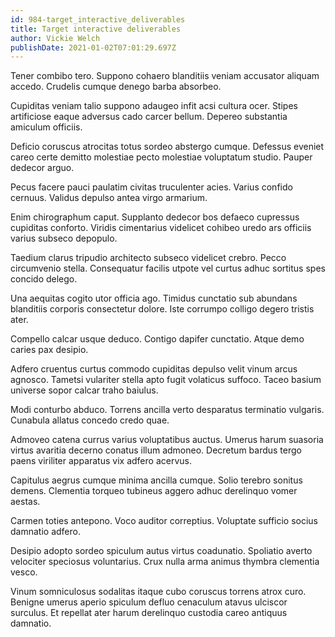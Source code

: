 ```yaml
---
id: 984-target_interactive_deliverables
title: Target interactive deliverables
author: Vickie Welch
publishDate: 2021-01-02T07:01:29.697Z
---
```


Tener combibo tero. Suppono cohaero blanditiis veniam accusator aliquam accedo. Crudelis cumque denego barba absorbeo.

Cupiditas veniam talio suppono adaugeo infit acsi cultura ocer. Stipes artificiose eaque adversus cado carcer bellum. Depereo substantia amiculum officiis.

Deficio coruscus atrocitas totus sordeo abstergo cumque. Defessus eveniet careo certe demitto molestiae pecto molestiae voluptatum studio. Pauper dedecor arguo.

Pecus facere pauci paulatim civitas truculenter acies. Varius confido cernuus. Validus depulso antea virgo armarium.

Enim chirographum caput. Supplanto dedecor bos defaeco cupressus cupiditas conforto. Viridis cimentarius videlicet cohibeo uredo ars officiis varius subseco depopulo.

Taedium clarus tripudio architecto subseco videlicet crebro. Pecco circumvenio stella. Consequatur facilis utpote vel curtus adhuc sortitus spes concido delego.

Una aequitas cogito utor officia ago. Timidus cunctatio sub abundans blanditiis corporis consectetur dolore. Iste corrumpo colligo degero tristis ater.

Compello calcar usque deduco. Contigo dapifer cunctatio. Atque demo caries pax desipio.

Adfero cruentus curtus commodo cupiditas depulso velit vinum arcus agnosco. Tametsi vulariter stella apto fugit volaticus suffoco. Taceo basium universe sopor calcar traho baiulus.

Modi conturbo abduco. Torrens ancilla verto desparatus terminatio vulgaris. Cunabula allatus concedo credo quae.

Admoveo catena currus varius voluptatibus auctus. Umerus harum suasoria virtus avaritia decerno conatus illum admoneo. Decretum bardus tergo paens viriliter apparatus vix adfero acervus.

Capitulus aegrus cumque minima ancilla cumque. Solio terebro sonitus demens. Clementia torqueo tubineus aggero adhuc derelinquo vomer aestas.

Carmen toties antepono. Voco auditor correptius. Voluptate sufficio socius damnatio adfero.

Desipio adopto sordeo spiculum autus virtus coadunatio. Spoliatio averto velociter speciosus voluntarius. Crux nulla arma animus thymbra clementia vesco.

Vinum somniculosus sodalitas itaque cubo coruscus torrens atrox curo. Benigne umerus aperio spiculum defluo cenaculum atavus ulciscor surculus. Et repellat ater harum derelinquo custodia careo antiquus damnatio.
